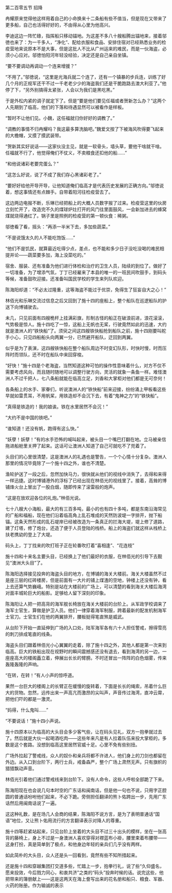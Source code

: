 

第二百零五节 招降

冉耀原来觉得他这样用着自己的小命换来十二条船有些不值当，但是现在又带来了更多船，自己也活得好好的，不由得从心里为他高兴。

李迪这边一阵忙碌，指挥船只移动锚地。为这差不多八十艘船腾出锚地来，接着邬徳也来了：为一千多人，“净化”、配给衣服和食品、安排住宿对已经熟悉业务的检疫营地来说原本不是大事，但是这批人不比从广州运来的难民，而是一伙海盗，必须小心应对。邬徳怕阳河年轻没经验，决定还是自己亲自坐镇。

“要不要调动再调动一个连来增援？”

“不用了。”邬徳说，“这里是光海兵就二个连了，还有一个镇暴的步兵连，训练了好几个月的正规军还干不过一千老老少少的海盗我们还是干脆跑路去澳大利亚了。”他停了下，“另外别搞得太紧张，人会以为我们是黑吃黑。”

于是外松内紧的调子就定下了。但是“要是他们要见任福或者贺新怎么办？”这两个人先期到了临高，他们的下落和待遇显然可以被看作是样板。

“暂时不让他们见。小魏，这任福就归你好好的调教了。”

“调教的事情不归冉耀吗？我这最多算洗脑吧。”魏爱文按了下被海风吹得要飞起来的大檐帽，又摸了摸武装带。

“贺新其实好说话――这家伙没主见，就是一软骨头，墙头草，要他干啥就干啥。任福就不行了，他觉得俺们不仗义，不卖粮食还扣他的船……”

“和他说诸彩老要完蛋么？”

“这怎么好说，说了不成了我们存心黑诸彩老了。”

“要好好给他开导开导，让他知道俺们临高才是代表历史发展的正确方向。”邬徳说着，想这事情还有点棘手。自带着阳河往检疫营去了。

这边两边电报不断，乐琳已经把船上的大概人员数字报了过来。检疫营这里的伙房立刻忙开了，改造完不久的煤球炉灶打开的风门往里面鼓风，一会新加进去的蜂窝煤就烧得通红了。锅子里是照例的检疫营的第一顿伙食：稀粥。

邬徳看了看，摇头：“再添一半米下去，多加些蔬菜。”

“不是说饿太久的人不能吃饱饭……”

“他们不是饥民，就算最近吃得少点，差点，也不能和多少日子没吃没喝的难民相提并论――蔬菜要多加，海上没菜吃的。”

宿舍、服装、还有准备为他们进行体检和治疗的卫生人员，陆续的到位了。做好了一切准备，为了增添气氛，丁丁已经雇来了本县的唯一的一班民间吹鼓手，到码头等候，准备鼓吹迎接。还准备叫国民学校的学生来列队欢迎。

陈海阳却道：“不必太过隆重，这等海盗不能过于优崇，免得生了狂妄自大之心！”

林佰光和乐琳交流过信息之后又回到了施十四的座船上，整个船队在巡逻船队的护送下向博铺驶去。

未几，只见前面有四艘桅杆上挂满彩旗，形制古怪的船正在破浪前进，浪花滚滚，气势极是惊人。施十四吃了一惊，这船上无帆也无桨，行驶竟然如此的迅速，大约就是澳洲人的“铁快船”了。须臾之间这四艘铁快船抢到船队之前，施十四刚要叫舵手小心，只见四船船头向两翼一分，已然避开船队，迂回到两翼。

似乎是为了表演，这四艘铁快船在整个船队周边不时变幻队形，时快时慢，时而压阵时而领队，还不时在船队中来回穿梭。

“好快！”施十四是个老海盗，当然知道这种可怕的操作性意味着什么，对方不仅不需要考虑风向，而且随时随地可以调整行驶方向，灵活的就象一条鱼一样。难怪澳洲人不过千把人，七八条船就能在临高立足，刘香和大掌柜对他们都是无可奈何！

各条船上的水手、家眷们，听说澳洲人的“铁快船”前来迎接，纷纷涌上甲板看这些早就如雷贯耳，不用帆桨，用铁造却不会沉下去，有着“鬼神之力”的“铁快船”。

“真得是铁造的！我的娘诶。铁在水里居然不会沉！”

“大约不是中国的铁吧。”

“谁知道！还没有帆，跑得有这么快。”

“妖孽！妖孽！”有的水手恐怖的喊叫起来，被头目一个嘴巴打翻在地。立马被亲信拖进船舱里关押了起来。这话可让澳洲人知道了自己可就吃不了兜着了。

头目们的心里很清楚，这是澳洲人的礼遇也是警告，一个个心情十分复杂。澳洲人那里的情况毕竟除了一个施十四之外，谁也不清楚。

渔轮护送了一段之后，忽然加快马力，很快就从他们的视线中消失了，去得和来得一样迅捷。这时博铺港外的浮标了已经出现在林佰光的视线里了。接着，高耸的博铺烽火台上冒出了一股白烟，随即传来了滚雷般的炮声。

“这是在放欢迎各位的礼炮。”林佰光说。

七十八艘大小海船，最大的有三百多吨，最小的也有四十多吨，都是东南沿海常见的广船和福船，现在他们沿着临高角上乱石堆成的天然防波堤一字排开，抛下船锚。这条天然形成的乱石堤岸已经被改造为一条真正的拦海大堤，堤上修了道路，建了灯塔，修了炮台，还造了便于人员登陆的栈桥。船上的海盗们就这样从栈桥上扶老携幼的登上了大堤。

码头上，丁丁找来的吹打班子正在轮番吹打着“喜相逢”、“花连枝”

施十四和十来名主要头目，已经换上了他们最好的衣服，在林佰光的引导下去觐见“澳洲大头目”了。

陈海阳选择接见投奔的海盗头目的地方，在博铺的海关大楼前。海关大楼虽然不过是座三层的红砖楼房，但是前面有一大片的铺上煤渣的空地，钟楼上还没有钟，看上去还算气势巍峨。特别是站在大楼前的广场上，可以清楚的看到海关大楼后海湾对面丰城轮巨大的船影。足够给人留下深刻的印象。

陈海阳让人把一把高背的海军舰长椅放在海关大楼前的台阶上。从军政学校调来了海军士官生，算做是护卫人员。他们一律穿着海军制服，跨着最新的配发机制海军士官刀。士官生们在他的两翼排开，腰板挺得笔直煞是威武。

从台阶下开始一直延伸到广场的入口处，陆军海军各有六十人担任警戒，擦得雪亮的刺刀排成笔直的线条。

海盗头目们跟着林佰光小心翼翼的走着，除了施十四之外，其他人都是第一次来到临高。巨大的铁船出现在视野时的瞬间震撼感还没有退去，看到海湾的另一边，一座座高大的楼阁矗立着，伸展出长长的臂膀。不时还冒出一阵阵的白色烟雾，传来轰隆轰隆的声响。

“在转，在转！”有人小声的惊呼道。

果然一台巨大的楼阁上的长臂正在缓慢的旋转着，下面是长长的绳索，吊着什么巨大的货物。忽然，远传出来一声高亢而激昂的尖叫声，声音传过海湾，直冲云霄，把他们吓的都是一激灵。

“妈得，什么鬼叫……”

“不要说话！”施十四小声说。

施十四原本以为临高的大头目会多少客气些，让在码头见礼，双方一抱拳就过去了。然后就是大伙一起喝酒吃肉――这些年来凡是有人拉着队伍来投大掌柜的，多数是这个套路。没想到临高这里居然官威十足。心里不免有些别扭。

广场外拉起了警戒线，众人的奴仆和亲兵将都不许进人，他们身上的刀剑也都留在外边。从入口到台阶下，两行士兵，戒备森严，整个广场上肃然无声。只有旗帜的猎猎飘动声音。

林佰光引着他们通过警戒线来到台阶下。没有人命令，这些人呼啦全部跪了下来。

陈海阳现在也会说几句本时空的广东话和闽南话，但是他一句也不说，只用字正腔圆的普通话吩咐他们起来，不必下跪。旁侧担任翻译的熊卜佑跨出一步，先用广东话然后用闽南话说了一遍。

这这种礼数，是在场几人会商的结果，陈海阳不说方言，是为了表明普通话“国语”地位，又让熊卜佑用流行的方言翻译表示对降人的尊重。

施十四等赶紧站起来，只见台阶上坐着的大头目不过三十出头的模样，坐在一张高背的藤椅上，身上不过是一身澳洲人喜欢穿得对襟蓝布小褂，腰里束着布腰带――这身打扮，真是简单到了极点，和他身边年轻的亲兵们几乎没有两样。

如此简朴的大头目，众人还是头一回看到，竟然有些不知所措起来。

还是施十四和穿越集团打交道多些，忙踏上一步，抱拳行礼，说了些“久仰盛名，愿来投效，今后戮力同心，和衷共济”之类的“码头”投奔时候的话。说完这些，他把带来的簿册献上――这是这两天在海上誊写出来的花名册和船只、粮食、军器、火药的账册。作为输诚的表示

